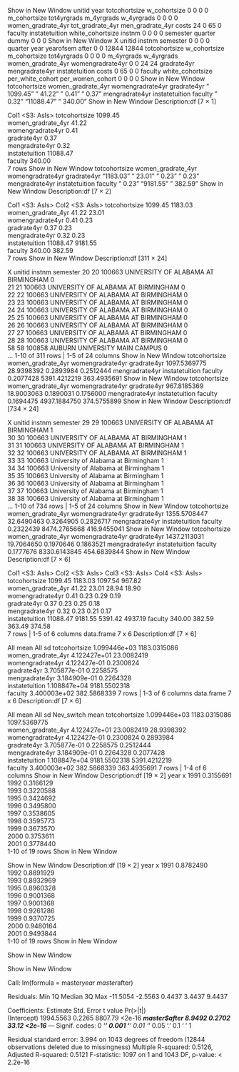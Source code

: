 Show in New Window
            unitid               year      totcohortsize       w_cohortsize 
                 0                  0                  0                  0 
      m_cohortsize        tot4yrgrads         m_4yrgrads         w_4yrgrads 
                 0                  0                  0                  0 
women_gradrate_4yr   tot_gradrate_4yr   men_gradrate_4yr              costs 
                24                  0                 65                  0 
           faculty     instatetuition   white_cohortsize             instnm 
                 0                  0                  0                  0 
          semester            quarter              dummy 
                 0                  0                  0 
Show in New Window
                 X             unitid             instnm           semester 
                 0                  0                  0                  0 
           quarter               year          yearofsem              after 
                 0                  0              12844              12844 
     totcohortsize       w_cohortsize       m_cohortsize        tot4yrgrads 
                 0                  0                  0                  0 
        m_4yrgrads         w_4yrgrads women_gradrate_4yr   womengradrate4yr 
                 0                  0                 24                 24 
       gradrate4yr     mengradrate4yr     instatetuition              costs 
                 0                 65                  0                  0 
           faculty   white_cohortsize   per_white_cohort   per_women_cohort 
                 0                  0                  0                  0 
Show in New Window
     totcohortsize women_gradrate_4yr   womengradrate4yr        gradrate4yr 
        " 1099.45"         "   41.22"         "    0.41"         "    0.37" 
    mengradrate4yr     instatetuition            faculty 
        "    0.32"         "11088.47"         "  340.00" 
Show in New Window
Description:df [7 × 1]
 
 
Col1
<S3: AsIs>
totcohortsize	1099.45			
women_gradrate_4yr	41.22			
womengradrate4yr	0.41			
gradrate4yr	0.37			
mengradrate4yr	0.32			
instatetuition	11088.47			
faculty	340.00			
7 rows
Show in New Window
     totcohortsize women_gradrate_4yr   womengradrate4yr        gradrate4yr 
         "1183.03"          "  23.01"          "   0.23"          "   0.23" 
    mengradrate4yr     instatetuition            faculty 
         "   0.23"          "9181.55"          " 382.59" 
Show in New Window
Description:df [7 × 2]
 
 
Col1
<S3: AsIs>
Col2
<S3: AsIs>
totcohortsize	1099.45	1183.03		
women_gradrate_4yr	41.22	23.01		
womengradrate4yr	0.41	0.23		
gradrate4yr	0.37	0.23		
mengradrate4yr	0.32	0.23		
instatetuition	11088.47	9181.55		
faculty	340.00	382.59		
7 rows
Show in New Window
Description:df [311 × 24]
 
 
X
<int>
unitid
<int>
instnm
<chr>
semester
<int>
20	20	100663	UNIVERSITY OF ALABAMA AT BIRMINGHAM	0	
21	21	100663	UNIVERSITY OF ALABAMA AT BIRMINGHAM	0	
22	22	100663	UNIVERSITY OF ALABAMA AT BIRMINGHAM	0	
23	23	100663	UNIVERSITY OF ALABAMA AT BIRMINGHAM	0	
24	24	100663	UNIVERSITY OF ALABAMA AT BIRMINGHAM	0	
25	25	100663	UNIVERSITY OF ALABAMA AT BIRMINGHAM	0	
26	26	100663	UNIVERSITY OF ALABAMA AT BIRMINGHAM	0	
27	27	100663	UNIVERSITY OF ALABAMA AT BIRMINGHAM	0	
28	28	100663	UNIVERSITY OF ALABAMA AT BIRMINGHAM	0	
58	58	100858	AUBURN UNIVERSITY MAIN CAMPUS	0	
...
1-10 of 311 rows | 1-5 of 24 columns
Show in New Window
     totcohortsize women_gradrate_4yr   womengradrate4yr        gradrate4yr 
      1097.5369775         28.9398392          0.2893984          0.2512444 
    mengradrate4yr     instatetuition            faculty 
         0.2077428       5391.4212219        363.4935691 
Show in New Window
     totcohortsize women_gradrate_4yr   womengradrate4yr        gradrate4yr 
       967.8185369         18.9003063          0.1890031          0.1756000 
    mengradrate4yr     instatetuition            faculty 
         0.1694475       4937.1884750        374.5755899 
Show in New Window
Description:df [734 × 24]
 
 
X
<int>
unitid
<int>
instnm
<chr>
semester
<int>
29	29	100663	UNIVERSITY OF ALABAMA AT BIRMINGHAM	1	
30	30	100663	UNIVERSITY OF ALABAMA AT BIRMINGHAM	1	
31	31	100663	UNIVERSITY OF ALABAMA AT BIRMINGHAM	1	
32	32	100663	UNIVERSITY OF ALABAMA AT BIRMINGHAM	1	
33	33	100663	University of Alabama at Birmingham	1	
34	34	100663	University of Alabama at Birmingham	1	
35	35	100663	University of Alabama at Birmingham	1	
36	36	100663	University of Alabama at Birmingham	1	
37	37	100663	University of Alabama at Birmingham	1	
38	38	100663	University of Alabama at Birmingham	1	
...
1-10 of 734 rows | 1-5 of 24 columns
Show in New Window
     totcohortsize women_gradrate_4yr   womengradrate4yr        gradrate4yr 
      1355.5708447         32.6490463          0.3264905          0.2826717 
    mengradrate4yr     instatetuition            faculty 
         0.2322439       8474.2765668        416.9455041 
Show in New Window
     totcohortsize women_gradrate_4yr   womengradrate4yr        gradrate4yr 
      1437.2113031         19.7064650          0.1970646          0.1863521 
    mengradrate4yr     instatetuition            faculty 
         0.1777676       8330.6143845        454.6839844 
Show in New Window
Description:df [7 × 6]
 
 
Col1
<S3: AsIs>
Col2
<S3: AsIs>
Col3
<S3: AsIs>
Col4
<S3: AsIs>
totcohortsize	1099.45	1183.03	1097.54	967.82	
women_gradrate_4yr	41.22	23.01	28.94	18.90	
womengradrate4yr	0.41	0.23	0.29	0.19	
gradrate4yr	0.37	0.23	0.25	0.18	
mengradrate4yr	0.32	0.23	0.21	0.17	
instatetuition	11088.47	9181.55	5391.42	4937.19	
faculty	340.00	382.59	363.49	374.58	
7 rows | 1-5 of 6 columns
data.frame
7 x 6
Description:df [7 × 6]
 
 
All mean
<dbl>
All sd
<dbl>
totcohortsize	1.099446e+03	1183.0315086	
women_gradrate_4yr	4.122427e+01	23.0082419	
womengradrate4yr	4.122427e-01	0.2300824	
gradrate4yr	3.705877e-01	0.2258575	
mengradrate4yr	3.184909e-01	0.2264328	
instatetuition	1.108847e+04	9181.5502318	
faculty	3.400003e+02	382.5868339	
7 rows | 1-3 of 6 columns
data.frame
7 x 6
Description:df [7 × 6]
 
 
All mean
<dbl>
All sd
<dbl>
Nev_switch mean
<dbl>
totcohortsize	1.099446e+03	1183.0315086	1097.5369775	
women_gradrate_4yr	4.122427e+01	23.0082419	28.9398392	
womengradrate4yr	4.122427e-01	0.2300824	0.2893984	
gradrate4yr	3.705877e-01	0.2258575	0.2512444	
mengradrate4yr	3.184909e-01	0.2264328	0.2077428	
instatetuition	1.108847e+04	9181.5502318	5391.4212219	
faculty	3.400003e+02	382.5868339	363.4935691	
7 rows | 1-4 of 6 columns
Show in New Window
Description:df [19 × 2]
year
<int>
x
<dbl>
1991	0.3155691			
1992	0.3166129			
1993	0.3220588			
1995	0.3424692			
1996	0.3495800			
1997	0.3538605			
1998	0.3595773			
1999	0.3673570			
2000	0.3753611			
2001	0.3778440			
1-10 of 19 rows
Show in New Window

Show in New Window
Description:df [19 × 2]
year
<int>
x
<dbl>
1991	0.8782490			
1992	0.8891929			
1993	0.8932969			
1995	0.8960328			
1996	0.9001368			
1997	0.9001368			
1998	0.9261286			
1999	0.9370725			
2000	0.9480164			
2001	0.9493844			
1-10 of 19 rows
Show in New Window

Show in New Window

Show in New Window

Call:
lm(formula = master$year ~ master$after)

Residuals:
     Min       1Q   Median       3Q      Max 
-11.5054  -2.5563   0.4437   3.4437   9.4437 

Coefficients:
              Estimate Std. Error t value Pr(>|t|)    
(Intercept)  1994.5563     0.2265 8807.79   <2e-16 ***
master$after    8.9492     0.2702   33.12   <2e-16 ***
---
Signif. codes:  0 ‘***’ 0.001 ‘**’ 0.01 ‘*’ 0.05 ‘.’ 0.1 ‘ ’ 1

Residual standard error: 3.994 on 1043 degrees of freedom
  (12844 observations deleted due to missingness)
Multiple R-squared:  0.5126,	Adjusted R-squared:  0.5121 
F-statistic:  1097 on 1 and 1043 DF,  p-value: < 2.2e-16
